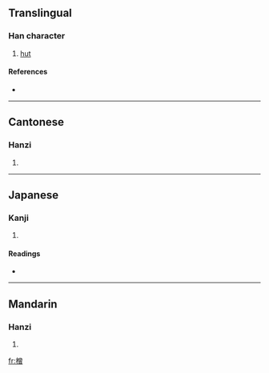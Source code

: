 ==Translingual==

===Han character===
{{Han char|rn=75|rad=木|as=12|sn=16|four=4896<sub>6</sub>|canj=木金田日 (DCWA)}}

# [[hut]]

====References====
* {{Han ref|kx=0555.020|dkj=15586|dj=0943.150|hdz=21296.020|uh=6A67|ud=27239|bh=E9C1|bd=59841}}

----

==Cantonese==

===Hanzi===
{{yue-hanzi|jyut=|y=jang1}}

# {{defn|Cantonese}}

----

==Japanese==

===Kanji===
{{ja-kanji|grade=|rs=木12}}

# {{defn|Japanese}}

====Readings====
* {{ja-readings|on=[[そう]] (sō), [[しょう]] (shō), [[ぞう]] (zō)|kun=[[そまい]] (somai)}}

----

==Mandarin==

===Hanzi===
{{cmn-hanzi|pin=[[hèng]] ([[heng4]]), [[zēng]] ([[zeng1]])|wg=heng<sup>4</sup>, tseng<sup>1</sup>}}

# {{defn|Mandarin}}

[[fr:橧]]